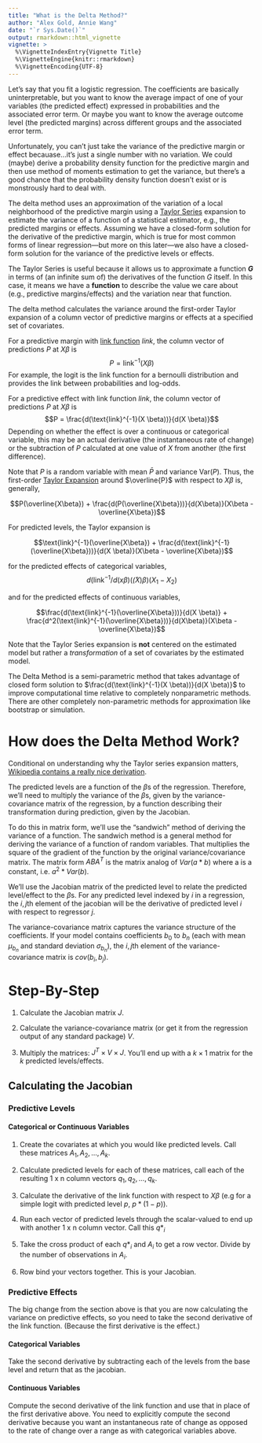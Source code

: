 ```yaml
---
title: "What is the Delta Method?"
author: "Alex Gold, Annie Wang"
date: "`r Sys.Date()`"
output: rmarkdown::html_vignette
vignette: >
  %\VignetteIndexEntry{Vignette Title}
  %\VignetteEngine{knitr::rmarkdown}
  %\VignetteEncoding{UTF-8}
---
```


Let's say that you fit a logistic regression. The coefficients are basically uninterpretable, but you want to know the average impact of one of your variables (the predicted effect) expressed in probabilities and the associated error term. Or maybe you want to know the average outcome level (the predicted margins) across different groups and the associated error term.

Unfortunately, you can't just take the variance of the predictive margin or effect becauase...it's just a single number with no variation. We could (maybe) derive a probability density function for the predictive margin and then use method of moments estimation to get the variance, but there’s a good chance that the probability density function doesn’t exist or is monstrously hard to deal with.

The delta method uses an approximation of the variation of a local neighborhood of the predictive margin using a [Taylor Series](https://en.wikipedia.org/wiki/Taylor_series) expansion to estimate the variance of a function of a statistical estimator, e.g., the predicted margins or effects. Assuming we have a closed-form solution for the derivative of the predictive margin, which is true for most common forms of linear regression---but more on this later---we also have a closed-form solution for the variance of the predictive levels or effects.

The Taylor Series is useful because it allows us to approximate a function **$G$** in terms of (an infinite sum of) the derivatives of the function $G$ itself. In this case, it means we have a **function** to describe the value we care about (e.g., predictive margins/effects) and the variation near that function.

The delta method calculates the variance around the first-order Taylor expansion of a column vector of predictive margins or effects at a specified set of covariates. 

For a predictive margin with [link function](https://en.wikipedia.org/wiki/Generalized_linear_model#Link_function) $link$, the column vector of predictions $P$ at $X \beta$ is $$P = \text{link}^{-1}(X \beta)$$ For example, the logit is the link function for a bernoulli distribution and provides the link between probabilities and log-odds.

For a predictive effect with link function $link$, the column vector of predictions $P$ at $X \beta$ is $$P = \frac{d(\text{link}^{-1}(X \beta))}{d(X \beta)}$$ Depending on whether the effect is over a continuous or categorical variable, this may be an actual derivative (the instantaneous rate of change) or the subtraction of $P$ calculated at one value of $X$ from another (the first difference).

Note that $P$ is a random variable with mean $\bar{P}$ and variance $\text{Var}(P)$. Thus, the first-order [Taylor Expansion](https://en.wikipedia.org/wiki/Taylor_series) around $\overline{P}$ with respect to $X \beta$ is, generally,

$$P(\overline{X\beta}) + 
\frac{d(P(\overline{X\beta}))}{d(X\beta)}(X\beta - \overline{X\beta})$$

For predicted levels, the Taylor expansion is 

$$\text{link}^{-1}(\overline{X\beta}) + 
\frac{d(\text{link}^{-1}(\overline{X\beta}))}{d(X \beta)}(X\beta - \overline{X\beta})$$

for the predicted effects of categorical variables,
$$d(\text{link}^{-1}/d(x \beta)(\bar(X) \beta)(X_1 - X_2)$$

and for the predicted effects of continuous variables,

$$\frac{d(\text{link}^{-1}(\overline{X\beta}))}{d(X \beta)} + 
\frac{d^2(\text{link}^{-1}(\overline{X\beta}))}{d(X\beta)}(X\beta - \overline{X\beta})$$

Note that the Taylor Series expansion is **not** centered on the estimated model but rather a *transformation* of a set of covariates by the estimated model.

The Delta Method is a semi-parametric method that takes advantage of closed form solution to $\frac{d(\text{link}^{-1}(X \beta))}{d(X \beta)}$ to improve computational time relative to completely nonparametric methods. There are other completely non-parametric methods for approximation like bootstrap or simulation.

# How does the Delta Method Work?

Conditional on understanding why the Taylor series expansion matters, [Wikipedia contains a really nice derivation](https://en.wikipedia.org/wiki/Delta_method#Multivariate_delta_method).

The predicted levels are a function of the $\beta$s of the regression. Therefore, we’ll need to multiply the variance of the $\beta$s, given by the variance-covariance matrix of the regression, by a function describing their transformation during prediction, given by the Jacobian. 

To do this in matrix form, we’ll use the “sandwich” method of deriving the variance of a function. The sandwich method is a general method for deriving the variance of a function of random variables. That multiplies the square of the gradient of the function by the original variance/covariance matrix. The matrix form $ABA^T$ is the matrix analog of $Var(a * b)$ where a is a constant, i.e. $a^2*Var(b)$.

We’ll use the Jacobian matrix of the predicted level to relate the predicted level/effect to the $\beta$s. For any predicted level indexed by $i$ in a regression, the $i,j$th element of the jacobian will be the derivative of predicted level $i$ with respect to regressor $j$. 

The variance-covariance matrix captures the variance structure of the coefficients. If your model contains coefficients $b_0$ to $b_n$ (each with mean $\mu_{b_n}$ and standard deviation $\sigma_{b_n}$), the $i,j$th element of the variance-covariance matrix is $cov(b_i, b_j)$.


# Step-By-Step

1. Calculate the Jacobian matrix $J$.

2. Calculate the variance-covariance matrix (or get it from the regression output of any standard package) $V$.

3. Multiply the matrices: $J^{T} \times V \times J$. You’ll end up with a $k \times 1$ matrix for the $k$ predicted levels/effects.

## Calculating the Jacobian

### Predictive Levels 

#### Categorical or Continuous Variables

1. Create the covariates at which you would like predicted levels. Call these matrices $A_1, A_2, ..., A_k$. 

1. Calculate predicted levels for each of these matrices, call each of the resulting 1 x n column vectors $q_1, q_2, ..., q_k$.

1. Calculate the derivative of the link function with respect to $X \beta$ (e.g for a simple logit with predicted level $p$, $p*(1-p)$). 

1. Run each vector of predicted levels through the scalar-valued to end up with another 1 x n column vector. Call this $q*_i$

1. Take the cross product of each $q*_i$ and $A_i$ to get a row vector. Divide by the number of observations in $A_i$.

1. Row bind your vectors together. This is your Jacobian.

### Predictive Effects

The big change from the section above is that you are now calculating the variance on predictive effects, so you need to take the second derivative of the link function. (Because the first derivative is the effect.)

#### Categorical Variables

Take the second derivative by subtracting each of the levels from the base level and return that as the jacobian. 

#### Continuous Variables

Compute the second derivative of the link function and use that in place of the first derivative above. You need to explicitly compute the second derivative because you want an instantaneous rate of change as opposed to the rate of change over a range as with categorical variables above.
